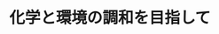 ﻿---
title: "化学と環境の調和を目指して"
category: "物質理工学院"
vol: "49"
interviewee: "大塚・山中 "
url: ""
tags: []
pdf: "49-5.pdf"
career: ""
preface: "現在、私達の生活を脅かしている様々な環境問題を解決するため、国家レベルでの取り組みが成されています。このような中、大塚・山中では化学者の立場から環境問題を解決するため、環境に優しい触媒反応プロセスを目指して研究を行っています。"
---
